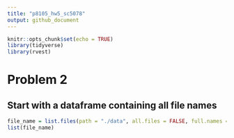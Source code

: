 ```yaml
---
title: "p8105_hw5_sc5078"
output: github_document
---
```


```r
knitr::opts_chunk$set(echo = TRUE)
library(tidyverse)
library(rvest)
```

# Problem 2
## Start with a dataframe containing all file names
```r
file_name = list.files(path = "./data", all.files = FALSE, full.names = FALSE)
list(file_name)
```